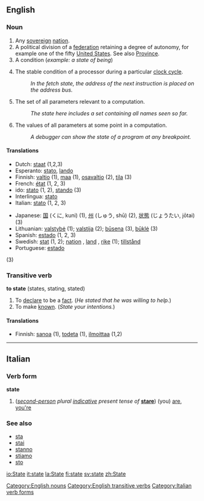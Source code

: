 ==English==

{{rank|death|works|perhaps|306|state|says|wife|hear}}

===Noun===
{{en-noun-reg}}

#Any [[sovereign]] [[nation]].
#A political division of a [[federation]] retaining a degree of autonomy, for example one of the fifty [[United States]].  See also [[Province]].
#A condition (''example: a state of being'')
# {{computing}} The stable condition of a processor during a particular [[clock cycle]].
#: ''In the fetch state, the address of the next instruction is placed on the address bus.''
# {{computing}} The set of all parameters relevant to a computation.
#: ''The state here includes a set containing all names seen so far.''
# {{computing}} The values of all parameters at some point in a computation.
#: ''A debugger can show the state of a program at any breakpoint.''

====Translations====
{{top}}
*Dutch: [[staat]] {{f}} (1,2,3)
*Esperanto: [[stato]], [[lando]]
*Finnish: [[valtio]] (1), [[maa]] (1), [[osavaltio]] (2), [[tila]] (3)
*French: [[état]] {{m}} (1, 2, 3)
*ido: [[stato]] (1, 2), [[stando]] (3)
*Interlingua: [[stato]]
*Italian: [[stato]] {{m}} (1, 2, 3)
{{mid}}
*Japanese: [[国]] (くに, kuni) (1), [[州]] (しゅう, shū) (2), [[状態]] (じょうたい, jōtai) (3)
*Lithuanian: [[valstybė]] {{f}} (1); [[valstija]] {{f}} (2); [[būsena]] {{f}} (3), [[būklė]] {{f}} (3)
*Spanish: [[estado]] {{m}} (1, 2, 3)
*Swedish: [[stat]] {{c}} (1, 2); [[nation]] {{c}}, [[land]] {{n}}, [[rike]] {{n}} (1); [[tillstånd]] 
*Portuguese: [[estado]]
{{n}} (3)
{{bottom}}

===Transitive verb===
'''to state''' (states, stating, stated)

#To [[declare]] to be a [[fact]].  (''He stated that he was willing to help.'')
#To make [[known]].  (''State your intentions.'')

====Translations====
*Finnish: [[sanoa]] (1), [[todeta]] (1), [[ilmoittaa]] (1,2)

[[Category:English nouns]]
[[Category:English transitive verbs]]

----

==Italian==
===Verb form===
'''state'''

#(''[[second-person]] plural [[indicative]] present tense of'' '''[[stare#Italian|stare]]''') (you) [[are]], [[you're]]

===See also===
*[[sta]]
*[[stai]]
*[[stanno]]
*[[stiamo]]
*[[sto]]

[[Category:Italian verb forms]]

[[io:State]]
[[it:state]]
[[la:State]]
[[fi:state]]
[[sv:state]]
[[zh:State]]